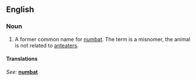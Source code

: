 ==English==

===Noun===
{{en-noun|sg=[[banded]] [[anteater]]}}

# {{zoology}} A former common name for [[numbat]]. The term is a misnomer, the animal is not related to [[anteater]]s.

====Translations====
{{trans-top|numbat}}
''See: '' '''[[numbat]]'''
{{trans-bottom}}